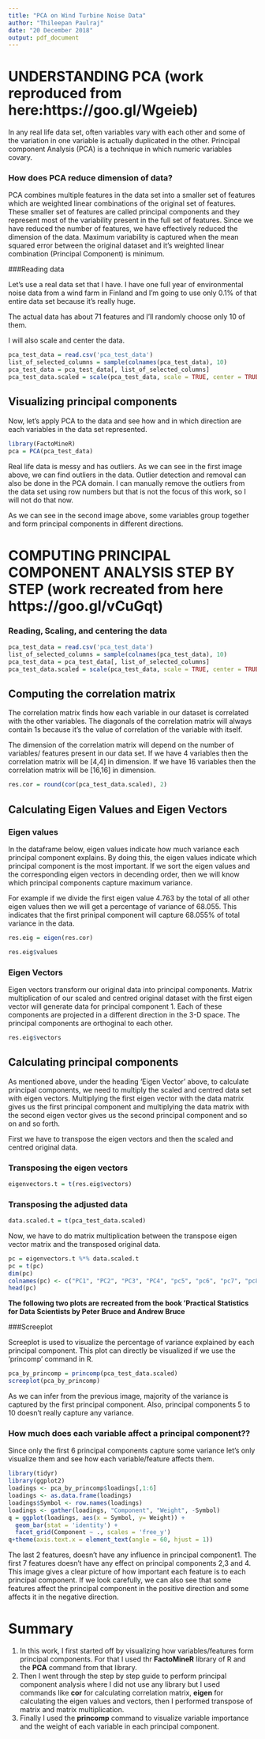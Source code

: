 ```yaml
---
title: "PCA on Wind Turbine Noise Data"
author: "Thileepan Paulraj"
date: "20 December 2018"
output: pdf_document
---
```


# UNDERSTANDING PCA (work reproduced from here:https://goo.gl/Wgeieb)

In any real life data set, often variables vary with each other and some of the variation in one variable is actually duplicated in the other. Principal component Analysis (PCA) is a technique in which numeric variables covary. 

### How does PCA reduce dimension of data? 

PCA combines multiple features in the data set into a smaller set of features which are weighted linear combinations of the original set of features. These smaller set of features are called principal components and they represent most of the variability present in the full set of features. Since we have reduced the number of features, we have effectively reduced the dimension of the data. Maximum variability is captured when the mean squared error between the original dataset and it's weighted linear combination (Principal Component) is minimum. 

###Reading data

Let's use a real data set that I have. I have one full year of environmental noise data from a wind farm in Finland and I'm going to use only 0.1% of that entire data set because it's really huge. 

The actual data has about 71 features and I'll randomly choose only 10 of them.  

I will also scale and center the data.

```r
pca_test_data = read.csv('pca_test_data')
list_of_selected_columns = sample(colnames(pca_test_data), 10)
pca_test_data = pca_test_data[, list_of_selected_columns]
pca_test_data.scaled = scale(pca_test_data, scale = TRUE, center = TRUE)
```

## Visualizing principal components

Now, let's apply PCA to the data and see how and in which direction are each variables in the data set represented. 

```r
library(FactoMineR)
pca = PCA(pca_test_data)
```

Real life data is messy and has outliers. As we can see in the first image above, we can find outliers in the data. Outlier detection and removal can also be done in the PCA domain. I can manually remove the outliers from the data set using row numbers but that is not the focus of this work, so I will not do that now. 

As we can see in the second image above, some variables group together and form principal components in different directions. 

# COMPUTING PRINCIPAL COMPONENT ANALYSIS STEP BY STEP (work recreated from here https://goo.gl/vCuGqt)

### Reading, Scaling, and centering the data

```r
pca_test_data = read.csv('pca_test_data')
list_of_selected_columns = sample(colnames(pca_test_data), 10)
pca_test_data = pca_test_data[, list_of_selected_columns]
pca_test_data.scaled = scale(pca_test_data, scale = TRUE, center = TRUE)
```

## Computing the correlation matrix

The correlation matrix finds how each variable in our dataset is correlated with the other variables. The diagonals of the correlation matrix will always contain 1s because it's the value of correlation of the variable with itself.

The dimension of the correlation matrix will depend on the number of variables/ features present in our data set. If we have 4 variables then the correlation matrix will be [4,4] in dimension. If we have 16 variables then the correlation matrix will be [16,16] in dimension.  

```r
res.cor = round(cor(pca_test_data.scaled), 2)
```


## Calculating Eigen Values and Eigen Vectors

### Eigen values
In the dataframe below, eigen values indicate how much variance each principal component explains. By doing this, the eigen values indicate which principal component is the most important. If we sort the eigen values and the corresponding eigen vectors in decending order, then we will know which principal components capture maximum variance.

For example if we divide the first eigen value 4.763 by the total of all other eigen values then we will get a percentage of variance of 68.055. This indicates that the first prinipal component will capture 68.055% of total variance in the data. 

```r
res.eig = eigen(res.cor)

res.eig$values
```

### Eigen Vectors

Eigen vectors transform our original data into principal components.  Matrix multiplication of our scaled and centred original dataset with the first eigen vector will generate data for principal component 1. Each of these components are projected in a different direction in the 3-D space. The principal components are orthoginal to each other.

```r
res.eig$vectors
```


## Calculating principal components

As mentioned above, under the heading 'Eigen Vector' above, to calculate principal components, we need to multiply the scaled and centred data set with eigen vectors. Multiplying the first eigen vector with the data matrix gives us the first principal component and multiplying the data matrix with the second eigen vector gives us the second principal component and so on and so forth. 

First we have to transpose the eigen vectors and then the scaled and centred original data.

### Transposing the eigen vectors
```r
eigenvectors.t = t(res.eig$vectors)
```

### Transposing the adjusted data 

```r
data.scaled.t = t(pca_test_data.scaled)
```

Now, we have to do matrix multiplication between the transpose eigen vector matrix and the transposed original data. 

```r
pc = eigenvectors.t %*% data.scaled.t
pc = t(pc)
dim(pc)
colnames(pc) <- c("PC1", "PC2", "PC3", "PC4", "pc5", "pc6", "pc7", "pc8", "pc9", "pc10")
head(pc)
```

**The following two plots are recreated from the book 'Practical Statistics for Data Scientists by Peter Bruce and Andrew Bruce**

###Screeplot 

Screeplot is used to visualize the percentage of variance explained by each principal component. This plot can directly be visualized if we use the 'princomp' command in R. 

```r
pca_by_princomp = princomp(pca_test_data.scaled)
screeplot(pca_by_princomp)
```
As we can infer from the previous image, majority of the variance is captured by the first principal component. Also, principal components 5 to 10 doesn't really capture any variance. 


### How much does each variable affect a principal component?? 

Since only the first 6 principal components capture some variance let's only visualize them and see how each variable/feature affects them. 

```r
library(tidyr)
library(ggplot2)
loadings <- pca_by_princomp$loadings[,1:6]
loadings <- as.data.frame(loadings)
loadings$Symbol <- row.names(loadings)
loadings <- gather(loadings, "Component", "Weight", -Symbol)
q = ggplot(loadings, aes(x = Symbol, y= Weight)) + 
  geom_bar(stat = 'identity') + 
  facet_grid(Component ~ ., scales = 'free_y')
q+theme(axis.text.x = element_text(angle = 60, hjust = 1))
```

The last 2  features, doesn't have any influence in principal component1. The first 7 features doesn't have any effect on principal components 2,3 and 4. This image gives a clear picture of how important each feature is to each principal component. If we look carefully, we can also see that some features affect the principal component in the positive direction and some affects it in the negative direction. 

# Summary

1. In this work, I first started off by visualizing how variables/features form principal components. For that I used thr **FactoMineR** library of R and the **PCA** command from that library.
2. Then I went through the step by step guide to perform principal component analysis where I did not use any library but I used commands like **cor** for calculating correlation matrix, **eigen** for calculating the eigen values and vectors, then I performed transpose of matrix and matrix multiplication. 
3. Finally I used the **princomp** command to visualize variable importance and the weight of each variable in each principal component. 
